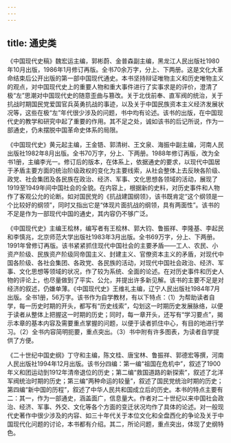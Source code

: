 ```yaml
---
---
---
```

title: 通史类
---



《中国现代史稿》魏宏运主编，郭彬蔚、金普森副主编，黑龙江人民出版社1980年10月出版，1986年1月修订再版。全书70余万字，分上、下两册。这是文化大革命结束后公开出版的第一部中国现代通史。本书坚持辩证唯物主义和历史唯物主义的观点，对中国现代史上的重要人物和重大事件进行了实事求是的评价，澄清了极“左”思潮对中国现代史的随意歪曲与篡改。关于北伐前奉、直军阀的统治，关于抗战时期国民党爱国官兵英勇抗战的事迹，以及关于中国民族资本主义经济发展状况等，这些在极“左”年代很少涉及的问题，书中均有论述。该书的出版，在中国现代史的教学和研究中起了重要的作用。其不足之处，诚如该书的后记所说，作为一部通史，仍未摆脱中国革命史体系的局限。

《中国现代史》黄元起主编，王金铻、郭清树、王文泉、海振中副主编，河南人民出版社1982年8月出版。全书70万字，分上、下两册。1988年修订再版，改为全书1册，主编李光一。修订后的版本，在体系上，依据通史的要求，以现代中国居于矛盾主要方面的统治阶级政权的变化为主要线索，从社会整体上去反映各阶级、政党、社会集团及各民族在政治、经济、军事、文化思想各领域的活动，展现了1919至1949年间中国社会的全貌。在内容上，根据新的史料，对历史事件和人物作了客观公允的论断。如对国民党的《抗战建国纲领》，该书既肯定“这个纲领是一个比较好的纲领”，同时又指出它是“体现片面抗战的纲领，具有两面性”。该书的不足是作为一部现代中国的通史，其内容仍不够广泛。

《中国现代史》主编王桧林，编写者有王桧林、郭大钧、鲁振祥、李隆基、李起民和李慎兆，北京师范大学出版社1983年3月出版。全书69万字，分上、下两册。1991年曾修订再版。该书紧紧抓住现代中国社会的主要矛盾——工人、农民、小资产阶级、民族资产阶级同帝国主义、封建主义、官僚资本主义的矛盾，对现代中国各阶级、各社会集团、各政党、各民族的活动，对现代中国社会政治、经济、军事、文化思想等领域的状况，作了较为系统、全面的论述。在对历史事件和历史人物的评论上，也尽量做到了平实、公允，并提出许多新见解。该书的主要不足是对经济的叙述，仍嫌单薄。《中国现代史》王维礼主编，辽宁人民出版社1984年7月出版。全书1册，56万字。该书作为自学教材，有以下特点：（1）为帮助读者自学，每一历史时期的开头，都写有“历史线索”，勾划这一时期历史发展脉络，以便于读者从整体上把握这一时期的历史；同时，每一章开头，还写有“学习要点”，揭示本章的基本内容及需要重点掌握的问题，以便于读者抓住中心，有目的地进行学习。（2）全书内容简明扼要，重点突出。（3）书中附有许多图表，为读者自学提供了方便。

《二十世纪中国史纲》丁守和主编，陈文桂、唐宝林、鲁振祥、郭德宏等撰，河南人民出版社1994年12月出版。该书分四编：第一编“祖国在危机中”，叙述了1900年义和团运动到1912年清帝退位的历史；第二编“救国道路的新探索”，叙述了北洋军阀统治时期的历史；第三编“两种命运的较量”，叙述了国民党统治时期的历史；第四编“新中国的历程”，叙述了中华人民共和国成立后的历史。本书的特点主要有二：其一，作为一部通史，涵盖面广，信息量大。作者对二十世纪以来中国社会政治、经济、军事、外交、文化等各个方面的变迁状况均作了具体的论述。对一般现代史著作中很少涉及的内容、如三十年代关于本位文化和全盘西化的争论及关于中国现代化问题的讨论，本书都有介绍。其二，所论问题，重点突出，体现了史纲特色。